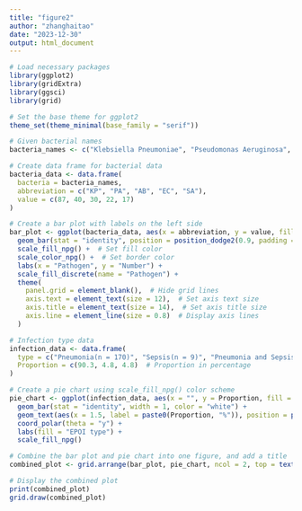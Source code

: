 ---
title: "figure2"
author: "zhanghaitao"
date: "2023-12-30"
output: html_document
---

```{r}
# Load necessary packages
library(ggplot2)
library(gridExtra)
library(ggsci)
library(grid)

# Set the base theme for ggplot2
theme_set(theme_minimal(base_family = "serif"))

# Given bacterial names
bacteria_names <- c("Klebsiella Pneumoniae", "Pseudomonas Aeruginosa", "Acinetobacter Baumanii", "Enterobacter cloacae", "Staphylococcus Aureus")

# Create data frame for bacterial data
bacteria_data <- data.frame(
  bacteria = bacteria_names,
  abbreviation = c("KP", "PA", "AB", "EC", "SA"),  
  value = c(87, 40, 30, 22, 17)
)

# Create a bar plot with labels on the left side
bar_plot <- ggplot(bacteria_data, aes(x = abbreviation, y = value, fill = bacteria)) +
  geom_bar(stat = "identity", position = position_dodge2(0.9, padding = 0.1), width = 0.7) +
  scale_fill_npg() +  # Set fill color
  scale_color_npg() +  # Set border color
  labs(x = "Pathogen", y = "Number") +
  scale_fill_discrete(name = "Pathogen") +
  theme(
    panel.grid = element_blank(),  # Hide grid lines
    axis.text = element_text(size = 12),  # Set axis text size
    axis.title = element_text(size = 14),  # Set axis title size
    axis.line = element_line(size = 0.8)  # Display axis lines
  )

# Infection type data
infection_data <- data.frame(
  type = c("Pneumonia(n = 170)", "Sepsis(n = 9)", "Pneumonia and Sepsis(n = 9)"),
  Proportion = c(90.3, 4.8, 4.8)  # Proportion in percentage
)

# Create a pie chart using scale_fill_npg() color scheme
pie_chart <- ggplot(infection_data, aes(x = "", y = Proportion, fill = type)) +
  geom_bar(stat = "identity", width = 1, color = "white") +
  geom_text(aes(x = 1.5, label = paste0(Proportion, "%")), position = position_stack(vjust = 0.5), size = 4) +
  coord_polar(theta = "y") +
  labs(fill = "EPOI type") +
  scale_fill_npg()

# Combine the bar plot and pie chart into one figure, and add a title
combined_plot <- grid.arrange(bar_plot, pie_chart, ncol = 2, top = textGrob("Bacterial Spectrum and EPOI Types", x = unit(0.5, "npc"), y = unit(1, "npc"), just = c("center", "top"), gp = gpar(fontsize = 14, fontface = "bold")))

# Display the combined plot
print(combined_plot)
grid.draw(combined_plot)

```
